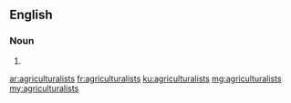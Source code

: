 ==English==

===Noun===
{{head|en}}

# {{plural of|agriculturalist}}

[[ar:agriculturalists]]
[[fr:agriculturalists]]
[[ku:agriculturalists]]
[[mg:agriculturalists]]
[[my:agriculturalists]]